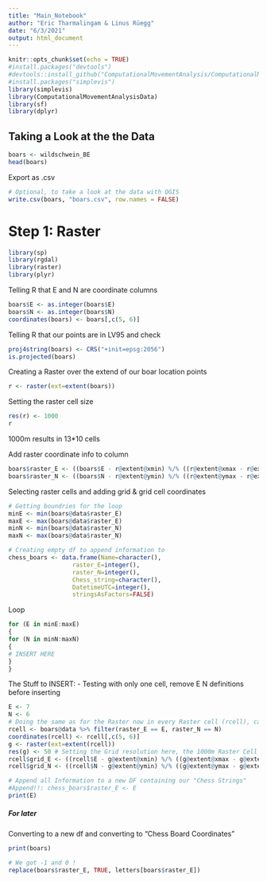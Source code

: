```yaml
---
title: "Main_Notebook"
author: "Eric Tharmalingam & Linus Rüegg"
date: "6/3/2021"
output: html_document
---
```


```r
knitr::opts_chunk$set(echo = TRUE)
#install.packages("devtools") 
#devtools::install_github("ComputationalMovementAnalysis/ComputationalMovementAnalysisData")
#install.packages("simplevis")
library(simplevis)
library(ComputationalMovementAnalysisData)
library(sf)
library(dplyr)
```

## Taking a Look at the the Data 

```r
boars <- wildschwein_BE
head(boars)
```
Export as .csv
```r
# Optional, to take a look at the data with QGIS 
write.csv(boars, "boars.csv", row.names = FALSE)
```

# Step 1: Raster

```r
library(sp)
library(rgdal) 
library(raster) 
library(plyr)
```
Telling R that E and N are coordinate columns
```r
boars$E <- as.integer(boars$E)
boars$N <- as.integer(boars$N)
coordinates(boars) <- boars[,c(5, 6)]
```

Telling R that our points are in LV95 and check 
```r
proj4string(boars) <- CRS("+init=epsg:2056")
is.projected(boars)
```
Creating a Raster over the extend of our boar location points
```r
r <- raster(ext=extent(boars))
```

Setting the raster cell size 
```r
res(r) <- 1000
r
```
1000m results in 13*10 cells

Add raster coordinate info to column
```r
boars$raster_E <- ((boars$E - r@extent@xmin) %/% ((r@extent@xmax - r@extent@xmin)/ r@ncols)) # (Koordinate - Minimum Extent) // cellsize 
boars$raster_N <- ((boars$N - r@extent@ymin) %/% ((r@extent@ymax - r@extent@ymin)/ r@nrows))
```

Selecting raster cells and adding grid & grid cell coordinates
```r
# Getting boundries for the loop
minE <- min(boars@data$raster_E)
maxE <- max(boars@data$raster_E)
minN <- min(boars@data$raster_N)
maxN <- max(boars@data$raster_N)

# Creating empty df to append information to
chess_boars <- data.frame(Name=character(),
                  raster_E=integer(),
                  raster_N=integer(),
                  Chess_string=character(),
                  DatetimeUTC=integer(),
                  stringsAsFactors=FALSE)
```

Loop
```r
for (E in minE:maxE)
{
for (N in minN:maxN)
{
# INSERT HERE
}
}
```

The Stuff to INSERT:
- Testing with only one cell, remove E N definitions before inserting
```r
E <- 7
N <- 6
# Doing the same as for the Raster now in every Raster cell (rcell), calling it Grid (g)
rcell <- boars@data %>% filter(raster_E == E, raster_N == N)
coordinates(rcell) <- rcell[,c(5, 6)]
g <- raster(ext=extent(rcell))
res(g) <- 50 # Setting the Grid resolution here, the 1000m Raster Cell is divided by this.
rcell$grid_E <- ((rcell$E - g@extent@xmin) %/% ((g@extent@xmax - g@extent@xmin)/ g@ncols)) # (Koordinate - Minimum Extent) // cellsize 
rcell$grid_N <- ((rcell$N - g@extent@ymin) %/% ((g@extent@ymax - g@extent@ymin)/ g@nrows))

# Append all Information to a new DF containing our "Chess Strings"
#Append!!: chess_boars$raster_E <- E
print(E)
```

##### For later
Converting to a new df and converting to "Chess Board Coordinates"
```r
print(boars)
```
```r
# We got -1 and 0 !
replace(boars$raster_E, TRUE, letters[boars$raster_E])
```



